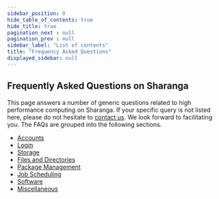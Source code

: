 ```yaml
---
sidebar_position: 0
hide_table_of_contents: true
hide_title: true
pagination_next : null
pagination_prev : null
sidebar_label: "List of contents"
title: "Frequency Asked Questions"
displayed_sidebar: null
---
```


## Frequently Asked Questions on Sharanga

<p class="faq-heading">

This page answers a number of generic questions related to high performance computing on Sharanga. If your specific query is not listed here, please do not hesitate to [contact us](../misc_docs/contact/contact.mdx). We look forward to facilitating you. The FAQs are grouped into the following sections.

</p>

<div class="faq-toc">

- [Accounts](accounts.md)
- [Login](login.md)
- [Storage](storage.md)
- [Files and Directories](files.md)
- [Package Management](package/package.md)
- [Job Scheduling](jobs/jobs.md)
- [Software](software/software.md)
- [Miscellaneous](misc.md)

</div>